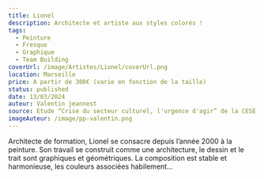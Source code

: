 ```yaml
---
title: Lionel
description: Architecte et artiste aux styles colorés !
tags:
  - Peinture
  - Fresque
  - Graphique
  - Team Building
coverUrl: /image/Artistes/Lionel/coverUrl.png
location: Marseille
price: A partir de 300€ (varie en fonction de la taille)
status: published
date: 13/03/2024
auteur: Valentin jeannest
source: Etude “Crise du secteur culturel, l'urgence d'agir” de la CESE
imageAuteur: /image/pp-valentin.png
---
```


Architecte de formation, Lionel se consacre depuis l’année 2000 à la peinture. Son travail se construit comme une architecture, le dessin et le trait sont graphiques et géométriques. La composition est stable et harmonieuse, les couleurs associées habilement...
